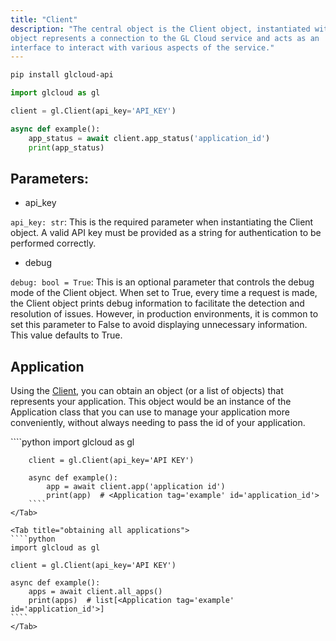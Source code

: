```yaml
---
title: "Client"
description: "The central object is the Client object, instantiated with an API key. This
object represents a connection to the GL Cloud service and acts as an
interface to interact with various aspects of the service."
---
```


[Client]: ./#client

```bash
pip install glcloud-api
```

````python
import glcloud as gl

client = gl.Client(api_key='API_KEY')

async def example():
    app_status = await client.app_status('application_id')
    print(app_status)
````

## Parameters:

- api_key

`api_key: str`: This is the required parameter when instantiating the Client object.
A valid API key must be provided as a string for authentication to be performed correctly.

- debug

`debug: bool = True`: This is an optional parameter that controls the debug mode of
the Client object. When set to True, every time a request is made, the Client object prints
debug information to facilitate the detection and resolution of
issues. However, in production environments, it is common to set this parameter
to False to avoid displaying unnecessary information.
This value defaults to True.

## Application

Using the [Client], you can obtain an object (or a list of
objects) that represents your application. This object would be an instance of the
Application class that you can use
to manage your application more conveniently, without always needing to pass
the id of your application.

<Tabs>
    <Tab title="obtaining an application">
        ````python
        import glcloud as gl

        client = gl.Client(api_key='API KEY')

        async def example():
            app = await client.app('application id')
            print(app)  # <Application tag='example' id='application_id'>
        ````
    </Tab>

    <Tab title="obtaining all applications">
    ````python
    import glcloud as gl

    client = gl.Client(api_key='API KEY')

    async def example():
        apps = await client.all_apps()
        print(apps)  # list[<Application tag='example' id='application_id'>]
    ````
    </Tab>
</Tabs>
